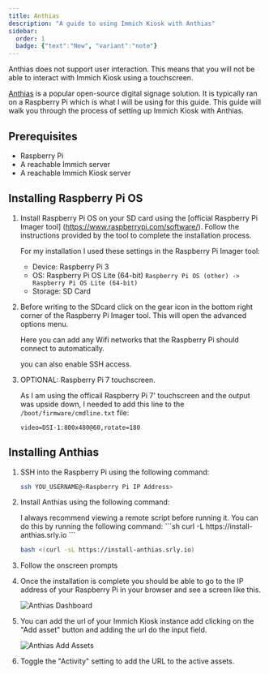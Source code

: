```yaml
---
title: Anthias
description: "A guide to using Immich Kiosk with Anthias"
sidebar:
  order: 1
  badge: {"text":"New", "variant":"note"}
---
```




<Aside type="caution">
    Anthias does not support user interaction. This means that you will not be able to interact with  Immich Kiosk using a touchscreen.
</Aside>

[Anthias](https://anthias.screenly.io/) is a popular open-source digital signage solution. It is typically ran on a Raspberry Pi which is what I will be using for this guide. This guide will walk you through the process of setting up Immich Kiosk with Anthias.

## Prerequisites

- Raspberry Pi
- A reachable Immich server
- A reachable Immich Kiosk server


## Installing Raspberry Pi OS

<Steps>

1. Install Raspberry Pi OS on your SD card using the [official Raspberry Pi Imager tool] (https://www.raspberrypi.com/software/). Follow the instructions provided by the tool to complete the installation process.

   For my installation I used these settings in the Raspberry Pi Imager tool:
   - Device: Raspberry Pi 3
   - OS: Raspberry Pi OS Lite (64-bit) `Raspberry Pi OS (other) -> Raspberry Pi OS Lite (64-bit)`
   - Storage: SD Card

2. Before writing to the SDcard click on the gear icon in the bottom right corner of the Raspberry Pi Imager tool. This will open the advanced options menu.

   Here you can add any Wifi networks that the Raspberry Pi should connect to automatically.

   you can also enable SSH access.

3. OPTIONAL: Raspberry Pi 7 touchscreen.

   As I am using the officail Raspberry Pi 7' touchscreen and the output was upside down, I needed to add this line to the `/boot/firmware/cmdline.txt` file:
   ```
   video=DSI-1:800x480@60,rotate=180
   ```

</Steps>



## Installing Anthias

<Steps>

1. SSH into the Raspberry Pi using the following command:
   ```sh
   ssh YOU_USERNAME@<Raspberry Pi IP Address>
   ```

2. Install Anthias using the following command:
   <Aside type="danger">
     I always recommend viewing a remote script before running it. You can do this by running the following command:
     ```sh
     curl -L https://install-anthias.srly.io
     ```
   </Aside>

   ```sh
   bash <(curl -sL https://install-anthias.srly.io)
   ```
3. Follow the onscreen prompts

4. Once the installation is complete you should be able to go to the IP address of your Raspberry Pi in your browser and see a screen like this.

   ![Anthias Dashboard](../../../assets/anthias.png)

5. You can add the url of your Immich Kiosk instance add clicking on the "Add asset" button and adding the url do the input field.

    ![Anthias Add Assets](../../../assets/anthias-add-asset.png)

6. Toggle the "Activity" setting to add the URL to the active assets.

</Steps>
